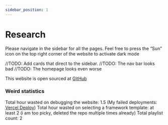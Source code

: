 ```yaml
---
sidebar_position: 1
---
```


# Research
Please navigate in the sidebar for all the pages.
Feel free to press the “Sun” icon on the top right corner of the website to activate dark mode

//TODO: Add cards that direct to the sidebar.
//TODO: The nav bar looks bad
//TODO: The homepage looks even worse

This website is open sourced at [GitHub](https://github.com/udontur/novato)

### Weird statistics
Total hour wasted on debugging the website: 1.5 (My failed deployments: [Vercel Deploy](https://vercel.com/udonturs-projects/novato/deployments))
Total hour wasted on selecting a framework template: at least 2 (i am too picky, deleted the repo multiple times already)
Total playlist count: 2
